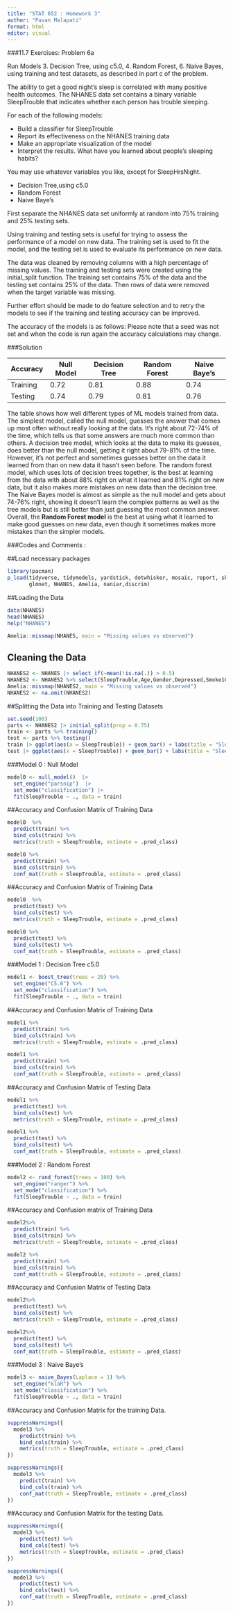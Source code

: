 ---
title: "STAT 652 : Homework 3"
author: "Pavan Malapati"
format: html
editor: visual
---

###11.7 Exercises: Problem 6a

Run Models 3. Decision Tree, using c5.0, 4. Random Forest, 6. Naive Bayes, using training and test datasets, as described in part c of the problem.

The ability to get a good night’s sleep is correlated with many positive health outcomes. The NHANES data set contains a binary variable SleepTrouble that indicates whether each person has trouble sleeping.

For each of the following models:

-   Build a classifier for SleepTrouble
-   Report its effectiveness on the NHANES training data
-   Make an appropriate visualization of the model
-   Interpret the results. What have you learned about people’s sleeping habits?

You may use whatever variables you like, except for SleepHrsNight.

-   Decision Tree,using c5.0
-   Random Forest
-   Naive Baye's

First separate the NHANES data set uniformly at random into 75% training and 25% testing sets.

Using training and testing sets is useful for trying to assess the performance of a model on new data. The training set is used to fit the model, and the testing set is used to evaluate its performance on new data.

The data was cleaned by removing columns with a high percentage of missing values. The training and testing sets were created using the initial_split function. The training set contains 75% of the data and the testing set contains 25% of the data. Then rows of data were removed when the target variable was missing.

Further effort should be made to do feature selection and to retry the models to see if the training and testing accuracy can be improved.

The accuracy of the models is as follows: Please note that a seed was not set and when the code is run again the accuracy calculations may change.

###Solution

| Accuracy | Null Model | Decision Tree | Random Forest | Naive Baye's |
|----------|------------|---------------|---------------|--------------|
| Training | 0.72       | 0.81          | 0.88          | 0.74         |
| Testing  | 0.74       | 0.79          | 0.81          | 0.76         |

The table shows how well different types of ML models trained from data. The simplest model, called the null model, guesses the answer that comes up most often without really looking at the data. It's right about 72-74% of the time, which tells us that some answers are much more common than others. A decision tree model, which looks at the data to make its guesses, does better than the null model, getting it right about 79-81% of the time. However, it's not perfect and sometimes guesses better on the data it learned from than on new data it hasn't seen before. The random forest model, which uses lots of decision trees together, is the best at learning from the data with about 88% right on what it learned and 81% right on new data, but it also makes more mistakes on new data than the decision tree. The Naive Bayes model is almost as simple as the null model and gets about 74-76% right, showing it doesn't learn the complex patterns as well as the tree models but is still better than just guessing the most common answer. Overall, the **Random Forest model** is the best at using what it learned to make good guesses on new data, even though it sometimes makes more mistakes than the simpler models.

###Codes and Comments :

##Load necessary packages

```{r}
library(pacman)
p_load(tidyverse, tidymodels, yardstick, dotwhisker, mosaic, report, skimr,  
       glmnet, NHANES, Amelia, naniar,discrim)
```

##Loading the Data

```{r}
data(NHANES)
head(NHANES)
help("NHANES")
```

```{r}
Amelia::missmap(NHANES, main = "Missing values vs observed")
```

## Cleaning the Data

```{r}
NHANES2 <- NHANES |> select_if(~mean(!is.na(.)) > 0.5)
NHANES2 <- NHANES2 %>% select(SleepTrouble,Age,Gender,Depressed,Smoke100n,Poverty,BMI,BPDiaAve)
Amelia::missmap(NHANES2, main = "Missing values vs observed")
NHANES2 <- na.omit(NHANES2)
```

##Splitting the Data into Training and Testing Datasets

```{r}
set.seed(100)
parts <- NHANES2 |> initial_split(prop = 0.75)
train <- parts %>% training()
test <- parts %>% testing()
train |> ggplot(aes(x = SleepTrouble)) + geom_bar() + labs(title = "SleepTrouble in Training Data")
test |> ggplot(aes(x = SleepTrouble)) + geom_bar() + labs(title = "SleepTrouble in Testing Data")
```

###Model 0 : Null Model

```{r}
model0 <- null_model()  |>  
  set_engine("parsnip")  |>  
  set_mode("classification") |> 
  fit(SleepTrouble ~ ., data = train)
```

##Accuracy and Confusion Matrix of Training Data

```{r}
model0  %>%
  predict(train) %>%
  bind_cols(train) %>%
  metrics(truth = SleepTrouble, estimate = .pred_class)
```

```{r}
model0 %>%
  predict(train) %>%
  bind_cols(train) %>%
  conf_mat(truth = SleepTrouble, estimate = .pred_class)
```

##Accuracy and Confusion Matrix of Training Data

```{r}
model0  %>%
  predict(test) %>%
  bind_cols(test) %>%
  metrics(truth = SleepTrouble, estimate = .pred_class)
```

```{r}
model0 %>%
  predict(test) %>%
  bind_cols(test) %>%
  conf_mat(truth = SleepTrouble, estimate = .pred_class)
```

###Model 1 : Decision Tree c5.0

```{r}
model1 <- boost_tree(trees = 20) %>% 
  set_engine("C5.0") %>%
  set_mode("classification") %>%
  fit(SleepTrouble ~ ., data = train)
```

##Accuracy and Confusion Matrix of Training Data

```{r}
model1 %>%
  predict(train) %>%
  bind_cols(train) %>%
  metrics(truth = SleepTrouble, estimate = .pred_class)
```

```{r}
model1 %>%
  predict(train) %>%
  bind_cols(train) %>%
  conf_mat(truth = SleepTrouble, estimate = .pred_class)
```

##Accuracy and Confusion Matrix of Testing Data

```{r}
model1 %>%
  predict(test) %>%
  bind_cols(test) %>%
  metrics(truth = SleepTrouble, estimate = .pred_class)
```

```{r}
model1 %>%
  predict(test) %>%
  bind_cols(test) %>%
  conf_mat(truth = SleepTrouble, estimate = .pred_class)
```

###Model 2 : Random Forest

```{r}
model2 <- rand_forest(trees = 100) %>%
  set_engine("ranger") %>%
  set_mode("classification") %>%
  fit(SleepTrouble ~ ., data = train)
```

##Accuracy and Confusion matrix of Training Data

```{r}
model2%>%
  predict(train) %>%
  bind_cols(train) %>%
  metrics(truth = SleepTrouble, estimate = .pred_class)
```

```{r}
model2 %>%
  predict(train) %>%
  bind_cols(train) %>%
  conf_mat(truth = SleepTrouble, estimate = .pred_class)
```

##Accuracy and Confusion Matrix of Testing Data

```{r}
model2%>%
  predict(test) %>%
  bind_cols(test) %>%
  metrics(truth = SleepTrouble, estimate = .pred_class)
```

```{r}
model2%>%
  predict(test) %>%
  bind_cols(test) %>%
  conf_mat(truth = SleepTrouble, estimate = .pred_class)
```

###Model 3 : Naive Baye's

```{r}
model3 <- naive_Bayes(Laplace = 1) %>% 
  set_engine("klaR") %>%
  set_mode("classification") %>%
  fit(SleepTrouble ~ ., data = train)
```

##Accuracy and Confusion Matrix for the training Data.

```{r}
suppressWarnings({
  model3 %>%
    predict(train) %>%
    bind_cols(train) %>%
    metrics(truth = SleepTrouble, estimate = .pred_class)
})
```

```{r}
suppressWarnings({
  model3 %>%
    predict(train) %>%
    bind_cols(train) %>%
    conf_mat(truth = SleepTrouble, estimate = .pred_class)
})
```

##Accuracy and Confusion Matrix for the testing Data.

```{r}
suppressWarnings({
  model3 %>%
    predict(test) %>%
    bind_cols(test) %>%
    metrics(truth = SleepTrouble, estimate = .pred_class)
})
```

```{r}
suppressWarnings({
  model3 %>%
    predict(test) %>%
    bind_cols(test) %>%
    conf_mat(truth = SleepTrouble, estimate = .pred_class)
})
```
